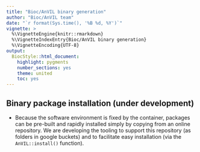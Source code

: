 ```yaml
---
title: "Bioc/AnVIL binary generation"
author: "Bioc/AnVIL team"
date: "`r format(Sys.time(), '%B %d, %Y')`"
vignette: >
  %\VignetteEngine{knitr::rmarkdown}
  %\VignetteIndexEntry{Bioc/AnVIL binary generation}
  %\VignetteEncoding{UTF-8}
output:
  BiocStyle::html_document:
    highlight: pygments
    number_sections: yes
    theme: united
    toc: yes
---
```


## Binary package installation (under development)

- Because the software environment is fixed by the container, packages
  can be pre-built and rapidly installed simply by copying from an
  online repository. We are developing the tooling to support this
  repository (as folders in google buckets) and to facilitate easy
  installation (via the `AnVIL::install()` function).

